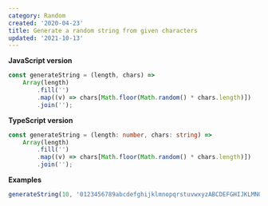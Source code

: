 ```yaml
---
category: Random
created: '2020-04-23'
title: Generate a random string from given characters
updated: '2021-10-13'
---
```


**JavaScript version**

```js generateString.js
const generateString = (length, chars) =>
    Array(length)
        .fill('')
        .map((v) => chars[Math.floor(Math.random() * chars.length)])
        .join('');
```

**TypeScript version**

```ts generateString.ts
const generateString = (length: number, chars: string) =>
    Array(length)
        .fill('')
        .map((v) => chars[Math.floor(Math.random() * chars.length)])
        .join('');
```

**Examples**

```js examples.js
generateString(10, '0123456789abcdefghijklmnopqrstuvwxyzABCDEFGHIJKLMNOPQRSTUVWXYZ');
```
